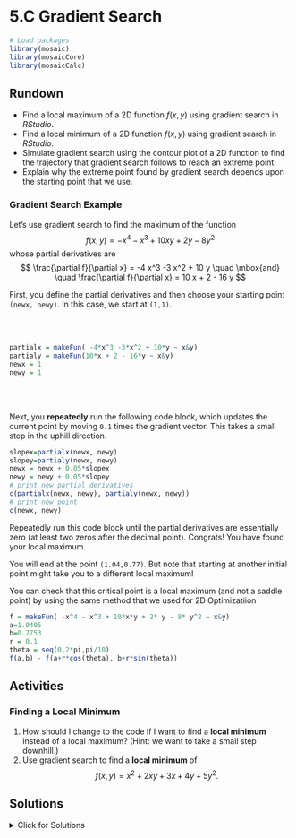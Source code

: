 # 5.C Gradient Search

```r
# Load packages
library(mosaic)
library(mosaicCore)
library(mosaicCalc)
```

## Rundown

::: {.callout-note title="Learning goals"}
-   Find a local maximum of a 2D function $f(x,y)$ using gradient search in *RStudio*.
-   Find a local minimum of a 2D function $f(x,y)$ using gradient search in *RStudio*.
-   Simulate gradient search using the contour plot of a 2D function to find the trajectory that gradient search follows to reach an extreme point.
-   Explain why the extreme point found by gradient search depends upon the starting point that we use.
:::

### Gradient Search Example

Let's use gradient search to find the maximum of the function $$
f(x,y) = - x^4 -  x^3 + 10 x y + 2y - 8 y^2 
$$ whose partial derivatives are $$
\frac{\partial f}{\partial x} = -4 x^3 -3 x^2  + 10 y
\quad \mbox{and} \quad
\frac{\partial f}{\partial x} = 10 x + 2 - 16 y
$$

First, you define the partial derivatives and then choose your starting point `(newx, newy)`. In this case, we start at `(1,1)`.

\
\

```r
partialx = makeFun( -4*x^3 -3*x^2 + 10*y ~ x&y)
partialy = makeFun(10*x + 2 - 16*y ~ x&y)
newx = 1
newy = 1
```

\
\

Next, you **repeatedly** run the following code block, which updates the current point by moving `0.1` times the gradient vector. This takes a small step in the uphill direction.

```r
slopex=partialx(newx, newy)
slopey=partialy(newx, newy)
newx = newx + 0.05*slopex
newy = newy + 0.05*slopey
# print new partial derivatives
c(partialx(newx, newy), partialy(newx, newy))
# print new point
c(newx, newy)
```

Repeatedly run this code block until the partial derivatives are essentially zero (at least two zeros after the decimal point). Congrats! You have found your local maximum.

You will end at the point `(1.04,0.77)`. But note that starting at another initial point might take you to a different local maximum!

You can check that this critical point is a local maximum (and not a saddle point) by using the same method that we used for 2D Optimizatiion

```r
f = makeFun( -x^4 - x^3 + 10*x*y + 2* y - 8* y^2 ~ x&y)
a=1.0405
b=0.7753
r = 0.1
theta = seq(0,2*pi,pi/10)
f(a,b) - f(a+r*cos(theta), b+r*sin(theta))
```

## Activities

### Finding a Local Minimum

1.  How should I change to the code if I want to find a **local minimum** instead of a local maximum? (Hint: we want to take a small step downhill.)
2.  Use gradient search to find a **local minimum** of $$f(x,y) = x^2 + 2 x y + 3 x + 4 y + 5 y^2.$$

## Solutions

<details>

<summary>Click for Solutions</summary>

### Finding a Local Minimum

1.  In order to find a local minimum, we need to move in the opposite direction of the gradient. This is the "downhill direction." All we need to do in the code is replace the two `+ 0.1` with `- 0.1`.

2.  We want to find the local minimum of $$f(x,y) = x^2 + 2 x y + 3 x + 4 y + 5 y^2.$$ We have $$
    f_x(x,y) = 2x +2y + 3, \qquad f_y(x,y) = 2x + 4 + 10y.
    $$ Here is our updated code to walk downhill. We set up our partials and pick our starting point.

```r
partialx = makeFun(2*x +2*y + 3 ~ x&y)
partialy = makeFun(2*x + 4 + 10*y ~ x&y)
newx = 1
newy = 1
```

Now we repeatedly run this "move downhill" block until the partial derivatives are (basically) zero.

```r
slopex=partialx(newx, newy)
slopey=partialy(newx, newy)
newx = newx - 0.05*slopex
newy = newy - 0.05*slopey
# print new partial derivatives
c(partialx(newx, newy), partialy(newx, newy))
# print new point
c(newx, newy)
```

If we run this 20 or 30 times, the partial derivatives become zero, and we estimate our local minimum to be the point $(-1.37, -0.13)$.

</details>
